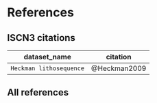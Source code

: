 # References

## ISCN3 citations

dataset_name | citation
-------------|----------
`Heckman lithosequence` | @Heckman2009

## All references